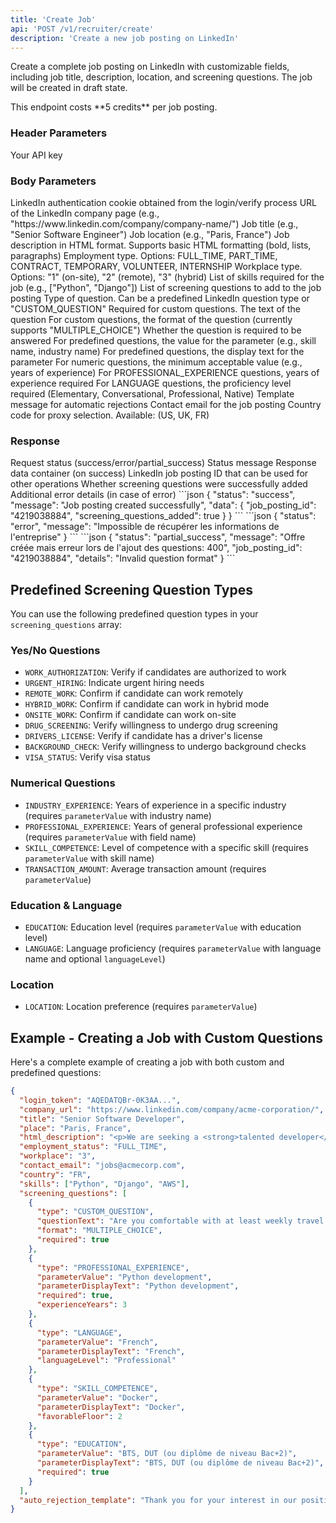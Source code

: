 ```yaml
---
title: 'Create Job'
api: 'POST /v1/recruiter/create'
description: 'Create a new job posting on LinkedIn'
---
```


Create a complete job posting on LinkedIn with customizable fields, including job title, description, location, and screening questions. The job will be created in draft state.

<Note>
  This endpoint costs **5 credits** per job posting.
</Note>

### Header Parameters

<ParamField header="x-api-key" type="string" required>
  Your API key
</ParamField>

### Body Parameters

<ParamField body="login_token" type="string" required>
  LinkedIn authentication cookie obtained from the login/verify process
</ParamField>

<ParamField body="company_url" type="string" required>
  URL of the LinkedIn company page (e.g., "https://www.linkedin.com/company/company-name/")
</ParamField>

<ParamField body="title" type="string" required>
  Job title (e.g., "Senior Software Engineer")
</ParamField>

<ParamField body="place" type="string" required>
  Job location (e.g., "Paris, France")
</ParamField>

<ParamField body="html_description" type="string" required>
  Job description in HTML format. Supports basic HTML formatting (bold, lists, paragraphs)
</ParamField>

<ParamField body="employment_status" type="string" default="FULL_TIME">
  Employment type. Options: FULL_TIME, PART_TIME, CONTRACT, TEMPORARY, VOLUNTEER, INTERNSHIP
</ParamField>

<ParamField body="workplace" type="string" default="1">
  Workplace type. Options: "1" (on-site), "2" (remote), "3" (hybrid)
</ParamField>

<ParamField body="skills" type="array">
  List of skills required for the job (e.g., ["Python", "Django"])
</ParamField>

<ParamField body="screening_questions" type="array">
  List of screening questions to add to the job posting
</ParamField>

<ParamField body="screening_questions[].type" type="string">
  Type of question. Can be a predefined LinkedIn question type or "CUSTOM_QUESTION"
</ParamField>

<ParamField body="screening_questions[].questionText" type="string">
  Required for custom questions. The text of the question
</ParamField>

<ParamField body="screening_questions[].format" type="string" default="MULTIPLE_CHOICE">
  For custom questions, the format of the question (currently supports "MULTIPLE_CHOICE")
</ParamField>

<ParamField body="screening_questions[].required" type="boolean" default="true">
  Whether the question is required to be answered
</ParamField>

<ParamField body="screening_questions[].parameterValue" type="string">
  For predefined questions, the value for the parameter (e.g., skill name, industry name)
</ParamField>

<ParamField body="screening_questions[].parameterDisplayText" type="string">
  For predefined questions, the display text for the parameter
</ParamField>

<ParamField body="screening_questions[].favorableFloor" type="number">
  For numeric questions, the minimum acceptable value (e.g., years of experience)
</ParamField>

<ParamField body="screening_questions[].experienceYears" type="number">
  For PROFESSIONAL_EXPERIENCE questions, years of experience required
</ParamField>

<ParamField body="screening_questions[].languageLevel" type="string">
  For LANGUAGE questions, the proficiency level required (Elementary, Conversational, Professional, Native)
</ParamField>

<ParamField body="auto_rejection_template" type="string">
  Template message for automatic rejections
</ParamField>

<ParamField body="contact_email" type="string" default="">
  Contact email for the job posting
</ParamField>

<ParamField body="country" type="string" default="FR">
  Country code for proxy selection. Available: (US, UK, FR)
</ParamField>

### Response

<ResponseField name="status" type="string">
  Request status (success/error/partial_success)
</ResponseField>

<ResponseField name="message" type="string">
  Status message
</ResponseField>

<ResponseField name="data" type="object">
  Response data container (on success)
</ResponseField>

<ResponseField name="data.job_posting_id" type="string">
  LinkedIn job posting ID that can be used for other operations
</ResponseField>

<ResponseField name="data.screening_questions_added" type="boolean">
  Whether screening questions were successfully added
</ResponseField>

<ResponseField name="details" type="string">
  Additional error details (in case of error)
</ResponseField>

<ResponseExample>
```json
{
  "status": "success",
  "message": "Job posting created successfully",
  "data": {
    "job_posting_id": "4219038884",
    "screening_questions_added": true
  }
}
```
</ResponseExample>

<ResponseExample>
```json
{
  "status": "error",
  "message": "Impossible de récupérer les informations de l'entreprise"
}
```
</ResponseExample>

<ResponseExample>
```json
{
  "status": "partial_success",
  "message": "Offre créée mais erreur lors de l'ajout des questions: 400",
  "job_posting_id": "4219038884",
  "details": "Invalid question format"
}
```
</ResponseExample>

## Predefined Screening Question Types

You can use the following predefined question types in your `screening_questions` array:

### Yes/No Questions

- `WORK_AUTHORIZATION`: Verify if candidates are authorized to work
- `URGENT_HIRING`: Indicate urgent hiring needs
- `REMOTE_WORK`: Confirm if candidate can work remotely
- `HYBRID_WORK`: Confirm if candidate can work in hybrid mode
- `ONSITE_WORK`: Confirm if candidate can work on-site
- `DRUG_SCREENING`: Verify willingness to undergo drug screening
- `DRIVERS_LICENSE`: Verify if candidate has a driver's license
- `BACKGROUND_CHECK`: Verify willingness to undergo background checks
- `VISA_STATUS`: Verify visa status

### Numerical Questions

- `INDUSTRY_EXPERIENCE`: Years of experience in a specific industry (requires `parameterValue` with industry name)
- `PROFESSIONAL_EXPERIENCE`: Years of general professional experience (requires `parameterValue` with field name)
- `SKILL_COMPETENCE`: Level of competence with a specific skill (requires `parameterValue` with skill name)
- `TRANSACTION_AMOUNT`: Average transaction amount (requires `parameterValue`)

### Education & Language

- `EDUCATION`: Education level (requires `parameterValue` with education level)
- `LANGUAGE`: Language proficiency (requires `parameterValue` with language name and optional `languageLevel`)

### Location

- `LOCATION`: Location preference (requires `parameterValue`)

## Example - Creating a Job with Custom Questions

Here's a complete example of creating a job with both custom and predefined questions:

```json
{
  "login_token": "AQEDATQBr-0K3AA...",
  "company_url": "https://www.linkedin.com/company/acme-corporation/",
  "title": "Senior Software Developer",
  "place": "Paris, France",
  "html_description": "<p>We are seeking a <strong>talented developer</strong> to join our team.</p><ul><li>5+ years of experience with Python</li><li>Experience with cloud technologies</li><li>Strong problem-solving skills</li></ul>",
  "employment_status": "FULL_TIME",
  "workplace": "3",
  "contact_email": "jobs@acmecorp.com",
  "country": "FR",
  "skills": ["Python", "Django", "AWS"],
  "screening_questions": [
    {
      "type": "CUSTOM_QUESTION",
      "questionText": "Are you comfortable with at least weekly travel to client sites?",
      "format": "MULTIPLE_CHOICE",
      "required": true
    },
    {
      "type": "PROFESSIONAL_EXPERIENCE",
      "parameterValue": "Python development",
      "parameterDisplayText": "Python development",
      "required": true,
      "experienceYears": 3
    },
    {
      "type": "LANGUAGE",
      "parameterValue": "French",
      "parameterDisplayText": "French",
      "languageLevel": "Professional"
    },
    {
      "type": "SKILL_COMPETENCE",
      "parameterValue": "Docker",
      "parameterDisplayText": "Docker",
      "favorableFloor": 2
    },
    {
      "type": "EDUCATION",
      "parameterValue": "BTS, DUT (ou diplôme de niveau Bac+2)",
      "parameterDisplayText": "BTS, DUT (ou diplôme de niveau Bac+2)",
      "required": true
    }
  ],
  "auto_rejection_template": "Thank you for your interest in our position. After careful consideration, we've decided to pursue other candidates whose qualifications better match our current needs."
}